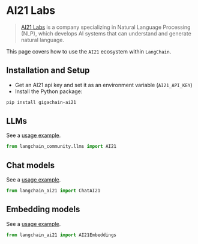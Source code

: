 # AI21 Labs

>[AI21 Labs](https://www.ai21.com/about) is a company specializing in Natural 
> Language Processing (NLP), which develops AI systems 
> that can understand and generate natural language.

This page covers how to use the `AI21` ecosystem within `LangChain`.

## Installation and Setup

- Get an AI21 api key and set it as an environment variable (`AI21_API_KEY`)
- Install the Python package:

```bash
pip install gigachain-ai21
```

## LLMs

See a [usage example](/docs/integrations/llms/ai21).

```python
from langchain_community.llms import AI21
```


## Chat models

See a [usage example](/docs/integrations/chat/ai21).

```python
from langchain_ai21 import ChatAI21
```

## Embedding models

See a [usage example](/docs/integrations/text_embedding/ai21).

```python
from langchain_ai21 import AI21Embeddings
```

